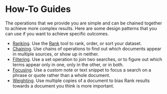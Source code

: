 
# How-To Guides

The operations that we provide you are simple and can be chained together to achieve more complex results.
Here are some design patterns that you can use if you want to achieve specific outcomes.

- [Ranking](/resources/tutorials/ranking). Use the <WinIcon type="Rank" /> [Rank](/resources/reference#-ranking)
tool to rank, order, or sort your dataset.
- [Chaining](/resources/tutorials/chaining). Use chains of operations to find out which documents appear in
multiple sources, or show up in neither.
- [Filtering](/resources/tutorials/filtering). Use a set operation to join two searches, or to figure out
which terms appear only in one, only in the other, or in both.
- [Focusing](/resources/tutorials/focusing). Use a custom note or text snippet to focus a search on a phrase or
quote rather than a whole document.
- [Weighting](/resources/tutorials/weighting). Use multiple copies of a document to bias Rank results towards
a document you think is more important.
